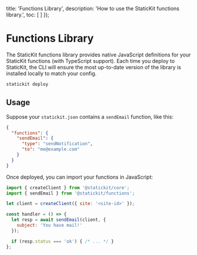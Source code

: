 
  title: 'Functions Library',
  description: 'How to use the StaticKit functions library.',
  toc: [
  ]
});

# Functions Library

The StaticKit functions library provides native JavaScript definitions for your StaticKit functions (with TypeScript support). Each time you deploy to StaticKit, the CLI will ensure the most up-to-date version of the library is installed locally to match your config. 

```bash
statickit deploy
```

## Usage

Suppose your `statickit.json` contains a `sendEmail` function, like this:

```json
{
  "functions": {
    "sendEmail": {
      "type": "sendNotification",
      "to": "me@example.com"
    }
  }
}
```

Once deployed, you can import your functions in JavaScript:

```js
import { createClient } from '@statickit/core';
import { sendEmail } from '@statickit/functions';

let client = createClient({ site: '<site-id>' });

const handler = () => {
  let resp = await sendEmail(client, {
    subject: 'You have mail!'
  });

  if (resp.status === 'ok') { /* ... */ }
};
```
